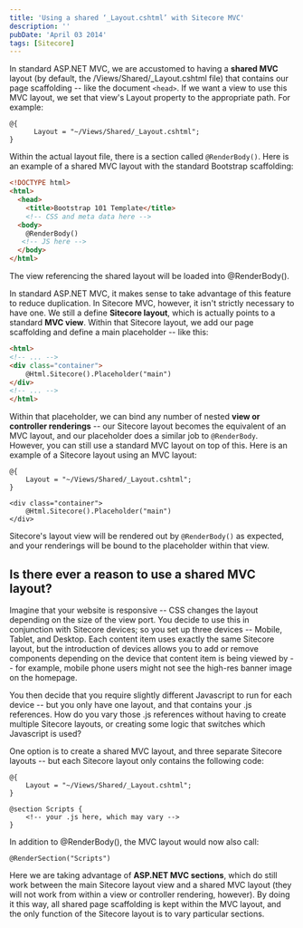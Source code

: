 ```yaml
---
title: 'Using a shared ‘_Layout.cshtml’ with Sitecore MVC'
description: ''
pubDate: 'April 03 2014'
tags: [Sitecore]
---
```


In standard ASP.NET MVC, we are accustomed to having a **shared MVC** layout (by default, the /Views/Shared/_Layout.cshtml file) that contains our page scaffolding -- like the document `<head>`. If we want a view to use this MVC layout, we set that view's Layout property to the appropriate path. For example:

```razor
@{
      Layout = "~/Views/Shared/_Layout.cshtml";
}
```

Within the actual layout file, there is a section called `@RenderBody()`. Here is an example of a shared MVC layout with the standard Bootstrap scaffolding:

```html
<!DOCTYPE html>
<html>
  <head>
    <title>Bootstrap 101 Template</title>
    <!-- CSS and meta data here -->
  <body>
    @RenderBody()
   <!-- JS here -->
  </body>
</html>
```

The view referencing the shared layout will be loaded into @RenderBody().

In standard ASP.NET MVC, it makes sense to take advantage of this feature to reduce duplication. In Sitecore MVC, however, it isn't strictly necessary to have one. We still a define **Sitecore layout**, which is actually points to a standard **MVC view**. Within that Sitecore layout, we add our page scaffolding and define a main placeholder -- like this:

```html
<html>
<!-- ... -->
<div class="container">
    @Html.Sitecore().Placeholder("main")
</div>
<!-- ... -->
</html>
```

Within that placeholder, we can bind any number of nested **view or controller renderings** -- our Sitecore layout becomes the equivalent of an MVC layout, and our placeholder does a similar job to `@RenderBody`. However, you can still use a standard MVC layout on top of this. Here is an example of a Sitecore layout using an MVC layout:

```razor
@{
    Layout = "~/Views/Shared/_Layout.cshtml";
}
 
<div class="container">
    @Html.Sitecore().Placeholder("main")
</div>
```

Sitecore's layout view will be rendered out by `@RenderBody()` as expected, and your renderings will be bound to the placeholder within that view.

## Is there ever a reason to use a shared MVC layout?

Imagine that your website is responsive -- CSS changes the layout depending on the size of the view port. You decide to use this in conjunction with Sitecore devices; so you set up three devices -- Mobile, Tablet, and Desktop. Each content item uses exactly the same Sitecore layout, but the introduction of devices allows you to add or remove components depending on the device that content item is being viewed by -- for example, mobile phone users might not see the high-res banner image on the homepage.

You then decide that you require slightly different Javascript to run for each device -- but you only have one layout, and that contains your .js references. How do you vary those .js references without having to create multiple Sitecore layouts, or creating some logic that switches which Javascript is used?

One option is to create a shared MVC layout, and three separate Sitecore layouts -- but each Sitecore layout only contains the following code:

```razor
@{
    Layout = "~/Views/Shared/_Layout.cshtml";
}
 
@section Scripts {
    <!-- your .js here, which may vary -->
}
```

In addition to @RenderBody(), the MVC layout would now also call:

```razor
@RenderSection("Scripts")
```

Here we are taking advantage of **ASP.NET MVC sections**, which do still work between the main Sitecore layout view and a shared MVC layout (they will not work from within a view or controller rendering, however). By doing it this way, all shared page scaffolding is kept within the MVC layout, and the only function of the Sitecore layout is to vary particular sections.